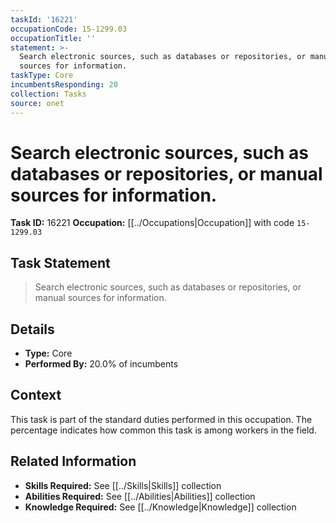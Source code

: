 ```yaml
---
taskId: '16221'
occupationCode: 15-1299.03
occupationTitle: ''
statement: >-
  Search electronic sources, such as databases or repositories, or manual
  sources for information.
taskType: Core
incumbentsResponding: 20
collection: Tasks
source: onet
---
```

# Search electronic sources, such as databases or repositories, or manual sources for information.

**Task ID:** 16221
**Occupation:** [[../Occupations|Occupation]] with code `15-1299.03`

## Task Statement

> Search electronic sources, such as databases or repositories, or manual sources for information.

## Details

- **Type:** Core
- **Performed By:** 20.0% of incumbents

## Context

This task is part of the standard duties performed in this occupation. The percentage indicates how common this task is among workers in the field.

## Related Information

- **Skills Required:** See [[../Skills|Skills]] collection
- **Abilities Required:** See [[../Abilities|Abilities]] collection
- **Knowledge Required:** See [[../Knowledge|Knowledge]] collection
